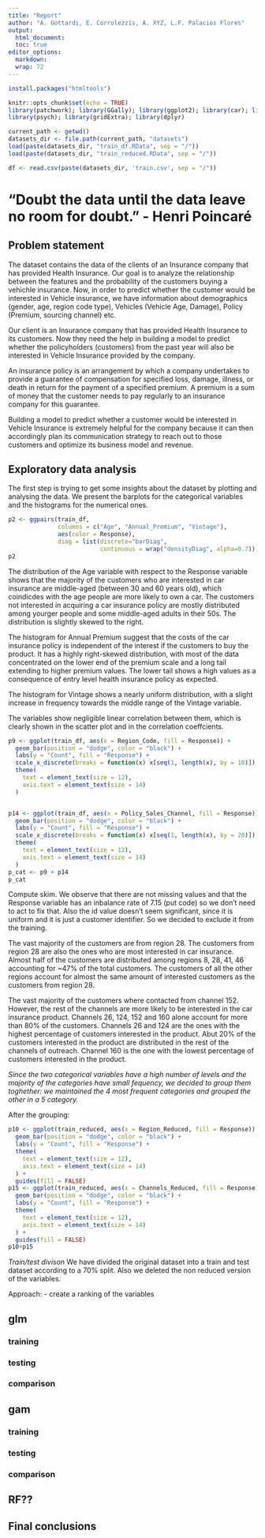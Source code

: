 ```yaml
---
title: "Report"
author: "A. Gottardi, E. Corrolezzis, A. XYZ, L.F. Palacios Flores"
output: 
  html_document:
  toc: true
editor_options: 
  markdown: 
  wrap: 72
---
```


```r
install.packages("htmltools")

``` 

```r
knitr::opts_chunk$set(echo = TRUE)
library(patchwork); library(GGally); library(ggplot2); library(car); library(mgcv); library(skimr); library(viridis)
library(psych); library(gridExtra); library(dplyr)
```

```r
current_path <- getwd()
datasets_dir <- file.path(current_path, "datasets")
load(paste(datasets_dir, "train_df.RData", sep = "/"))
load(paste(datasets_dir, "train_reduced.RData", sep = "/"))

df <- read.csv(paste(datasets_dir, 'train.csv', sep = "/"))
```

# "Doubt the data until the data leave no room for doubt." - Henri Poincaré

## Problem statement
The dataset contains the data of the clients of an Insurance company that has provided Health Insurance. 
Our goal is to analyze the relationship between the features and the probability of the customers buying a vehichle insurance.
Now, in order to predict whether the customer would be interested in Vehicle insurance, we have information about demographics (gender, age, region code type), Vehicles (Vehicle Age, Damage), Policy (Premium, sourcing channel) etc.

Our client is an Insurance company that has provided Health Insurance to its customers. Now they need the help in building a model to predict whether the policyholders (customers) from the past year will also be interested in Vehicle Insurance provided by the company.

An insurance policy is an arrangement by which a company undertakes to provide a guarantee of compensation for specified loss, damage, illness, or death in return for the payment of a specified premium. A premium is a sum of money that the customer needs to pay regularly to an insurance company for this guarantee.

Building a model to predict whether a customer would be interested in Vehicle Insurance is extremely helpful for the company because it can then accordingly plan its communication strategy to reach out to those customers and optimize its business model and revenue.

## Exploratory data analysis
The first step is trying to get some insights about the dataset by plotting and analysing the data. We present the barplots for the categorical variables and the histograms for the numerical ones.
```r
p2 <- ggpairs(train_df, 
              columns = c("Age", "Annual_Premium", "Vintage"),
              aes(color = Response),
              diag = list(discrete="barDiag", 
                          continuous = wrap("densityDiag", alpha=0.7)))
p2
```
The distribution of the Age variable with respect to the Response variable shows that the majority of the customers who are interested in car insurance are middle-aged (between 30 and 60 years old), which coindicdes with the age people are more likely to own a car. 
The customers not interested in acquiring a car insurance policy are mostly distributed among yourger people and some middle-aged adults in their 50s. The distribution is slightly skewed to the right.

The histogram for Annual Premium suggest that the costs of the car insurance policy is independent of the interest if the customers to buy the product. It has a highly right-skewed distribution, with most of the data concentrated on the lower end of the premium scale and a long tail extending to higher premium values. The lower tail shows a high values as a consequence of entry level health insurance policy as expected. 

The histogram for Vintage shows a nearly uniform distribution, with a slight increase in frequency towards the middle range of the Vintage variable.

The variables show negligible linear correlation between them, which is clearly shown in the scatter plot and in the correlation coeffcients.


```r
p9 <- ggplot(train_df, aes(x = Region_Code, fill = Response)) + 
  geom_bar(position = "dodge", color = "black") +
  labs(y = "Count", fill = "Response") +
  scale_x_discrete(breaks = function(x) x[seq(1, length(x), by = 10)]) +
  theme(
    text = element_text(size = 12),
    axis.text = element_text(size = 14)
  )


p14 <- ggplot(train_df, aes(x = Policy_Sales_Channel, fill = Response)) + 
  geom_bar(position = "dodge", color = "black") +
  labs(y = "Count", fill = "Response") +
  scale_x_discrete(breaks = function(x) x[seq(1, length(x), by = 20)]) +
  theme(
    text = element_text(size = 12),
    axis.text = element_text(size = 14)
  )
p_cat <- p9 + p14
p_cat
```


Compute skim. We observe that there are not missing values and that the Response variable has an inbalance rate of 7.15 (put code) so we don't need to act to fix that.
Also the id value doesn't seem significant, since it is uniform and it is just a customer identifier. So we decided to exclude it from the training. 

The vast majority of the customers are from region 28. The customers from region 28 are also the ones who are most interested in car insurance. 
Almost half of the customers are distributed among regions 8, 28, 41, 46 accounting for ~47% of the total customers.
The customers of all the other regions account for almost the same amount of interested customers as the customers from region 28.

The vast majority of the customers where contacted from channel 152. However, the rest of the channels are more likely to be interested in the car insurance product. Channels 26, 124, 152 and 160 alone account for more than 80% of the customers. Channels 26 and 124 are the ones with the highest percentage of customers interested in the product. Abut 20% of the customers interested in the product are distributed in the rest of the channels of outreach. Channel 160 is the one with the lowest percentage of customers interested in the product.

*Since the two categorical variables have a high number of levels and the majority of the categories have small fequency, we decided to group them toghether: we maintained the 4 most frequent categories and grouped the other in a 5 category.*
  
  
  After the grouping:
```r
p10 <- ggplot(train_reduced, aes(x = Region_Reduced, fill = Response)) + 
  geom_bar(position = "dodge", color = "black") +
  labs(y = "Count", fill = "Response") +
  theme(
    text = element_text(size = 12),
    axis.text = element_text(size = 14)
  ) + 
  guides(fill = FALSE)
p15 <- ggplot(train_reduced, aes(x = Channels_Reduced, fill = Response)) + 
  geom_bar(position = "dodge", color = "black") +
  labs(y = "Count", fill = "Response") +
  theme(
    text = element_text(size = 12),
    axis.text = element_text(size = 14)
  ) + 
  guides(fill = FALSE)
p10+p15
```

*Train/test divison* We have divided the original dataset into a train and test dataset according to a 70% split. Also we deleted the non reduced version of the variables.


Approach:
  - create a ranking of the variables

## glm

### training
### testing
### comparison


## gam
### training
### testing
### comparison


## RF??

## Final conclusions
